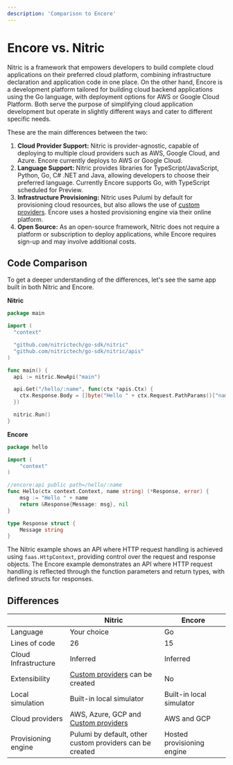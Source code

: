 ```yaml
---
description: 'Comparison to Encore'
---
```


# Encore vs. Nitric

Nitric is a framework that empowers developers to build complete cloud applications on their preferred cloud platform, combining infrastructure declaration and application code in one place. On the other hand, Encore is a development platform tailored for building cloud backend applications using the Go language, with deployment options for AWS or Google Cloud Platform. Both serve the purpose of simplifying cloud application development but operate in slightly different ways and cater to different specific needs.

These are the main differences between the two:

1. **Cloud Provider Support:** Nitric is provider-agnostic, capable of deploying to multiple cloud providers such as AWS, Google Cloud, and Azure. Encore currently deploys to AWS or Google Cloud.
2. **Language Support:** Nitric provides libraries for TypeScript/JavaScript, Python, Go, C# .NET and Java, allowing developers to choose their preferred language. Currently Encore supports Go, with TypeScript scheduled for Preview.
3. **Infrastructure Provisioning:** Nitric uses Pulumi by default for provisioning cloud resources, but also allows the use of [custom providers](/reference/providers/custom/building-custom-provider). Encore uses a hosted provisioning engine via their online platform.
4. **Open Source:** As an open-source framework, Nitric does not require a platform or subscription to deploy applications, while Encore requires sign-up and may involve additional costs.

## Code Comparison

To get a deeper understanding of the differences, let's see the same app built in both Nitric and Encore.

<Row>

<Col>

**Nitric**

```go file:services/hello/main.go
package main

import (
  "context"

  "github.com/nitrictech/go-sdk/nitric"
  "github.com/nitrictech/go-sdk/nitric/apis"
)

func main() {
  api := nitric.NewApi("main")

  api.Get("/hello/:name", func(ctx *apis.Ctx) {
    ctx.Response.Body = []byte("Hello " + ctx.Request.PathParams()["name"])
  })

  nitric.Run()
}
```

</Col>

<Col>

**Encore**

```go file:hello.go
package hello

import (
	"context"
)

//encore:api public path=/hello/:name
func Hello(ctx context.Context, name string) (*Response, error) {
	msg := "Hello " + name
	return &Response{Message: msg}, nil
}

type Response struct {
	Message string
}
```

</Col>

</Row>

The Nitric example shows an API where HTTP request handling is achieved using `faas.HttpContext`, providing control over the request and response objects. The Encore example demonstrates an API where HTTP request handling is reflected through the function parameters and return types, with defined structs for responses.

## Differences

|                      | Nitric                                                                                       | Encore                     |
| -------------------- | -------------------------------------------------------------------------------------------- | -------------------------- |
| Language             | Your choice                                                                                  | Go                         |
| Lines of code        | 26                                                                                           | 15                         |
| Cloud Infrastructure | Inferred                                                                                     | Inferred                   |
| Extensibility        | [Custom providers](/reference/providers/custom/building-custom-provider) can be created      | No                         |
| Local simulation     | Built-in local simulator                                                                     | Built-in local simulator   |
| Cloud providers      | AWS, Azure, GCP and [Custom providers](/reference/providers/custom/building-custom-provider) | AWS and GCP                |
| Provisioning engine  | Pulumi by default, other custom providers can be created                                     | Hosted provisioning engine |

